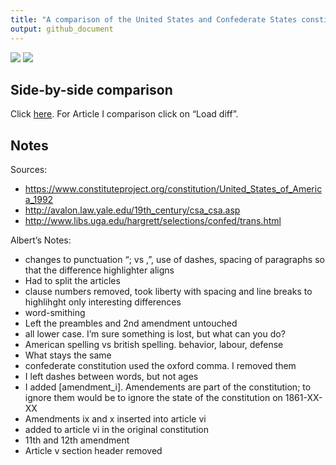 ```yaml
---
title: "A comparison of the United States and Confederate States constitutions on March 11, 1861"
output: github_document
---
```


![](united_states_seal.png)
![](confederate_states_seal.png)

## Side-by-side comparison

Click [here](https://github.com/rudeboybert/constitution/pull/1/commits/ef9205e02e35e25e87df78f603b955aa5d10e6b6?utf8=%E2%9C%93&diff=split). For Article I comparison click on "Load diff".

## Notes

Sources:

* <https://www.constituteproject.org/constitution/United_States_of_America_1992>
* <http://avalon.law.yale.edu/19th_century/csa_csa.asp>
* <http://www.libs.uga.edu/hargrett/selections/confed/trans.html>

Albert's Notes:

* changes to punctuation "; vs ,", use of dashes, spacing of paragraphs so that the difference highlighter aligns
* Had to split the articles
* clause numbers removed, took liberty with spacing and line breaks to highlihght only interesting differences
* word-smithing
* Left the preambles and 2nd amendment untouched
* all lower case. I'm sure something is lost, but what can you do?
* American spelling vs british spelling. behavior, labour, defense
* What stays the same
* confederate constitution used the oxford comma. I removed them
* I left dashes between words, but not ages
* I added [amendment_i]. Amendements are part of the constitution; to ignore them would be to ignore the state of the constitution on 1861-XX-XX
* Amendments ix and x inserted into article vi
* added to article vi in the original constitution 
* 11th and 12th amendment
* Article v section header removed
